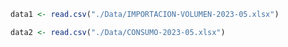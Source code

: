 ```r
data1 <- read.csv("./Data/IMPORTACION-VOLUMEN-2023-05.xlsx")  

data2 <- read.csv("./Data/CONSUMO-2023-05.xlsx")  


```


